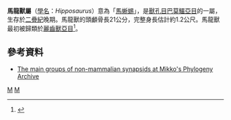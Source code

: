 {{Automatic Taxobox
| taxon = Hipposaurus
| authority = Haughton, 1929
| fossil_range = {{fossilrange|262|253.8|[[二疊紀|二疊紀]]晚期[[吳家坪階|吳家坪階]]}}
| image = Hipposaurus boonstrai copia.jpg
| subdivision_ranks = [[種|種]]
| subdivision = 
*'''''H. seelyi'''''
*'''''H. boonstrai'''''
}}

'''馬龍獸屬'''（[[學名|學名]]：''Hipposaurus''）意為「[[馬|馬]][[蜥蜴|蜥蜴]]」，是[[獸孔目|獸孔目]][[巴莫鱷亞目|巴莫鱷亞目]]的一屬，生存於[[二疊紀|二疊紀]]晚期。馬龍獸的頭顱骨長21公分，完整身長估計約1.2公尺。馬龍獸最初被歸類於[[麗齒獸亞目|麗齒獸亞目]]<ref>{{Cite web |url=http://www.palaeocritti.com/by-group/biarmosuchia/hipposaurus |title=存档副本 |access-date=2012-07-16 |archive-date=2016-11-01 |archive-url=https://web.archive.org/web/20161101041158/http://www.palaeocritti.com/by-group/biarmosuchia/hipposaurus |dead-url=yes }}</ref>。

==參考資料==
<div class="references-small">
{{reflist}}
* [http://www.helsinki.fi/~mhaaramo/metazoa/deuterostoma/chordata/synapsida/synapsida_index.html The main groups of non-mammalian synapsids at Mikko's Phylogeny Archive] {{Wayback|url=http://www.helsinki.fi/~mhaaramo/metazoa/deuterostoma/chordata/synapsida/synapsida_index.html |date=20100128000900 }}
</div>
{{獸孔目|T.}}
{{Taxonbar|from=Q2711842}}

[[Category:巴莫鱷亞目|M]]
[[Category:1929年描述的分类群|M]]


{{Synapsida-stub}}